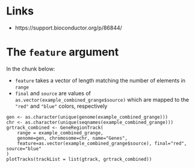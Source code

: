 
# Links

- https://support.bioconductor.org/p/86844/

# The `feature` argument

In the chunk below:

- `feature` takes a vector of length matching the number of elements in `range`
- `final` and `source` are values of `as.vector(example_combined_grange$source)`
   which are mapped to the `"red"` and `"blue"` colors, respectively

```
gen <- as.character(unique(genome(example_combined_grange)))
chr <- as.character(unique(seqnames(example_combined_grange)))
grtrack_combined <- GeneRegionTrack(
    range = example_combined_grange,
    genome=gen, chromosome=chr, name="Genes",
    feature=as.vector(example_combined_grange$source), final="red", source="blue"
)
plotTracks(trackList = list(gtrack, grtrack_combined))
```
